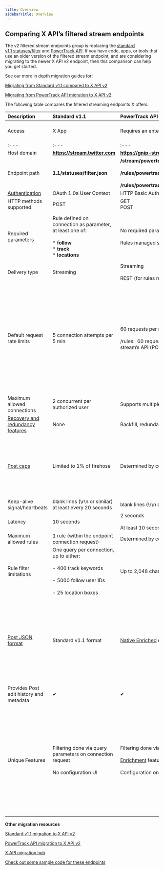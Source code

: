 ---
title: Overview
sidebarTitle: Overview
---

## Comparing X API’s filtered stream endpoints

The v2 filtered stream endpoints group is replacing the [standard v1.1 statuses/filter](https://developer.x.com/en/docs/x-api/v1/tweets/filter-realtime/api-reference/post-statuses-filter) and [PowerTrack API](/x-api/enterprise-gnip-2.0/powertrack-api). If you have code, apps, or tools that use an older version of the filtered stream endpoint, and are considering migrating to the newer X API v2 endpoint, then this comparison can help you get started. 

See our more in depth migration guides for:

[Migrating from Standard v1.1 compared to X API v2](x-api/posts/filtered-stream#standard-v1-1-compared-to-x-api-v2)

[Migrating from PowerTrack API migration to X API v2](/x-api/enterprise-gnip-2.0/powertrack-api#powertrack-operators)

The following table compares the filtered streaming endpoints X offers:
 

| **Description** | **Standard v1.1** | **PowerTrack API** | **X API v2** |
| :--- | :--- | :--- | :--- |
| Access | X App | Requires an enterprise contract and account | Requires a developer account ([sign up](https://developer.twitter.com/en/portal/petition/essential/basic-info)), and [X App](/resources/fundamentals/developer-apps) within a [Project](/resources/fundamentals/projects) |
| :--- | :--- | :--- | :--- |
| Host domain | ******https://stream.twitter.com****** | ******https://gnip-stream.twitter.com****** | ******https://api.x.com****** |
| Endpoint path | ******1.1/statuses/filter.json****** | ******/stream/powertrack/accounts/{gnip_account_name}/publishers/twitter/{stream_label}.json******<br/><br/>******/rules/powertrack/accounts/{gnip_account_name}/publishers/twitter/{stream_label}.json ******<br/><br/>******/rules/powertrack/accounts/{gnip_account_name}/publishers/twitter/{stream_label}/validation.json****** | ******/2/tweets/search/stream******<br/><br/>******/2/tweets/search/stream/rules****** |
| [Authentication](/resources/fundamentals/authentication) | OAuth 1.0a User Context | HTTP Basic Authentication | OAuth 2.0 App-Only |
| HTTP methods supported | POST | GET  <br/>POST | GET  <br/>POST |
| Required parameters | Rule defined on connection as parameter, at least one of:<br/><br/>* ******follow******<br/>* ******track******<br/>* ******locations****** | No required parameters for streaming connection, optional backfill parameter.<br/><br/>Rules managed separately | No required parameters for streaming connection, optional parameters to define response format and add [backfill recovery feature](/x-api/posts/filtered-stream#recovering-missed-data-after-a-disconnection-backfill) for Academic Research access.<br/><br/>Rules managed separately |
| Delivery type | Streaming | Streaming<br/><br/>REST (for rules management) | Streaming<br/><br/>REST (for rules management) |
| Default request rate limits | 5 connection attempts per 5 min | 60 requests per min aggregated for both POST and GET requests<br/><br/>/rules:  60 requests per minute, aggregated across all requests to /rules endpoint for the specific stream’s API (POST and GET). | Depends on the endpoint and the [access level](/x-api/getting-started/about-x-api).<br/><br/>[GET /2/tweets/search/stream](/x-api/posts/filtered-stream#get-2-tweets-search-stream):  <br/>Pro - 50 requests per 15-minutes per App<br/><br/>[GET /2/tweets/search/stream/rules](/x-api/posts/filtered-stream#get-2-tweets-search-stream-rules):  <br/>Pro - 450 requests per 15-minutes per App<br/><br/>\-\-\-<br/><br/>[POST /2/tweets/search/stream/rules](/x-api/posts/adddelete-rules):  <br/>Pro - 100 requests per 15 minutes per App |
| Maximum allowed connections | 2 concurrent per authorized user | Supports multiple/redundant connections, determined by contract | Pro access:  <br/>1 |
| [Recovery and redundancy features](/x-api/posts/filtered-stream#filtered-stream-recovery-and-redundancy-features) | None | Backfill, redundant connections, and the Replay API |     |
| [Post caps](/x-api/fundamentals/tweet-cap) | Limited to 1% of firehose | Determined by contract | There is a monthly, Project-level Post cap applied to all Posts received from this endpoint:<br/><br/>Basic:  <br/>10,000 Posts<br/><br/>Pro:  <br/>1 million Posts |
| Keep-alive signal/heartbeats | blank lines (\\r\\n or similar) at least every 20 seconds | blank lines (\\r\\n or similar) every 10 seconds | blank lines (\\r\\n or similar) at least every 20 seconds |
| Latency | 10 seconds | 2 seconds<br/><br/>At least 10 seconds for URL unwinding enrichment | 10 seconds |
| Maximum allowed rules | 1 rule (within the endpoint connection request) | Determined by contract up to 250,000 | Pro access:  <br/>1000 rules |
| Rule filter limitations | One query per connection, up to either:<br/><br/>\- 400 track keywords<br/><br/>\- 5000 follow user IDs<br/><br/>\- 25 location boxes | Up to 2,048 characters per rule | Pro Access:   <br/>1,024 characters per rule |
| [Post JSON format](/x-api/fundamentals/data-dictionary) | Standard v1.1 format | [Native Enriched](/x-api/enterprise-gnip-2.0/fundamentals/data-dictionary#native-enriched-tweet-object) or [Activity Streams]() (selected within the [console](/x-api/enterprise-gnip-2.0/fundamentals/overview)) | [X API v2 format](/x-api/fundamentals/data-dictionary) (determined by ******fields****** and ******expansions****** request parameters, not backward-compatible with v1.1 formats)<br/><br/>To learn more about how to migrate from the Standard v1.1 format to the X API v2 format, please visit our [data formats migration guide](/x-api/migrate/data-format-migration). We will be releasing additional data format migration guides for Native Enriched and Activity Streams soon. |
| Provides Post edit history and metadata | ✔   | ✔   | ✔   |
| Unique Features | Filtering done via query parameters on connection request<br/><br/>No configuration UI | Filtering done via rules created through an independent endpoint<br/><br/>[Enrichment](/x-api/enterprise-gnip-2.0/enterprise-gnip#enrichments) features available in contract<br/><br/>Configuration on console.gnip.com UI | Filtering done via [rules](/x-api/posts/filtered-stream/integrate/build-a-rule) created through an independent endpoint<br/><br/>[Metrics](/x-api/fundamentals/metrics) and URL enrichment features included<br/><br/>Object [fields](/x-api/fundamentals/fields) and  [expansions](/x-api/fundamentals/expansions) specified with request parameters<br/><br/>Post [Annotations](/x-api/fundamentals/post-annotations)<br/><br/>[Conversation ID](/x-api/fundamentals/conversation-id) operator and field<br/><br/>Configuration through [developer portal](/resources/fundamentals/developer-portal) |

**Other migration resources**

[Standard v1.1 migration to X API v2](x-api/posts/filtered-stream#standard-v1-1-compared-to-x-api-v2 "Standard v1.1 migration to X API v2")

[PowerTrack API migration to X API v2](/x-api/enterprise-gnip-2.0/powertrack-api#powertrack-operators "PowerTrack API migration to X API v2")

[X API migration hub](/x-api/migrate/overview)

[Check out some sample code for these endpoints](https://github.com/xdevplatform/Twitter-API-v2-sample-code "Check out some sample code for these endpoints")
